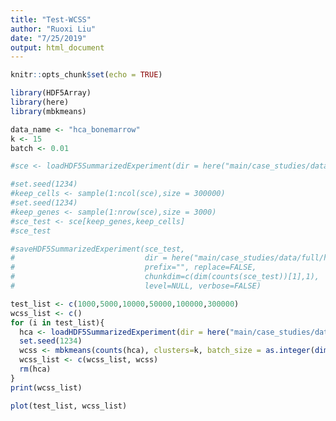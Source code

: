```yaml
---
title: "Test-WCSS"
author: "Ruoxi Liu"
date: "7/25/2019"
output: html_document
---
```


```r
knitr::opts_chunk$set(echo = TRUE)
```

```r
library(HDF5Array)
library(here)
library(mbkmeans)
```

```r
data_name <- "hca_bonemarrow"
k <- 15
batch <- 0.01
```

```r
#sce <- loadHDF5SummarizedExperiment(dir = here("main/case_studies/data/full", data_name, paste0(data_name, "_preprocessed")), prefix="")

#set.seed(1234)
#keep_cells <- sample(1:ncol(sce),size = 300000)
#set.seed(1234)
#keep_genes <- sample(1:nrow(sce),size = 3000)
#sce_test <- sce[keep_genes,keep_cells]
#sce_test

#saveHDF5SummarizedExperiment(sce_test, 
#                             dir = here("main/case_studies/data/full/hca_bonemarrow","hca_bonemarrow_300000x3000"),
#                             prefix="", replace=FALSE, 
#                             chunkdim=c(dim(counts(sce_test))[1],1), 
#                             level=NULL, verbose=FALSE)
```

```r
test_list <- c(1000,5000,10000,50000,100000,300000)
wcss_list <- c()
for (i in test_list){
  hca <- loadHDF5SummarizedExperiment(dir = here("main/case_studies/data/full/hca_bonemarrow", paste0("hca_bonemarrow_", i, "x3000")), prefix="")
  set.seed(1234)
  wcss <- mbkmeans(counts(hca), clusters=k, batch_size = as.integer(dim(counts(sce))[2]*batch), calc_wcss = TRUE)$WCSS_per_cluster
  wcss_list <- c(wcss_list, wcss)
  rm(hca)
}
print(wcss_list)
```

```r
plot(test_list, wcss_list)
```

